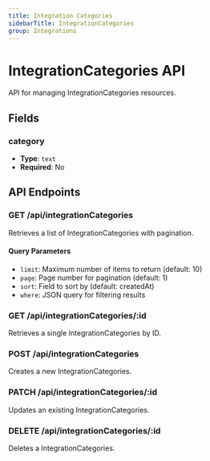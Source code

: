 ```yaml
---
title: Integration Categories
sidebarTitle: IntegrationCategories
group: Integrations
---
```


# IntegrationCategories API

API for managing IntegrationCategories resources.

## Fields

### category

- **Type**: `text`
- **Required**: No





## API Endpoints

### GET /api/integrationCategories
Retrieves a list of IntegrationCategories with pagination.

#### Query Parameters
- `limit`: Maximum number of items to return (default: 10)
- `page`: Page number for pagination (default: 1)
- `sort`: Field to sort by (default: createdAt)
- `where`: JSON query for filtering results

### GET /api/integrationCategories/:id
Retrieves a single IntegrationCategories by ID.

### POST /api/integrationCategories
Creates a new IntegrationCategories.

### PATCH /api/integrationCategories/:id
Updates an existing IntegrationCategories.

### DELETE /api/integrationCategories/:id
Deletes a IntegrationCategories.

